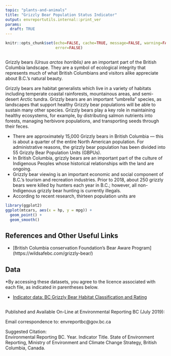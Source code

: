```yaml
---
topic: "plants-and-animals"
title: "Grizzly Bear Population Status Indicator"
output: envreportutils.internal::print_ver
params:
  draft: TRUE
---
```

<!--
# Copyright 2019 Province of British Columbia
#
# Licensed under the Apache License, Version 2.0 (the "License");
# you may not use this file except in compliance with the License.
# You may obtain a copy of the License at
#
# http://www.apache.org/licenses/LICENSE-2.0
#
# Unless required by applicable law or agreed to in writing, software distributed under the License is distributed on an "AS IS" BASIS,
# WITHOUT WARRANTIES OR CONDITIONS OF ANY KIND, either express or implied.
# See the License for the specific language governing permissions and limitations under the License.
# Instructions:
#
# If you don't have a bibliography, delete the bibliography line in the YAML header.
# If you do have a bibliography, insert the filename. In-text citations are done as:
# [@Moe-etal-1999]. End the document with the bibliography heading (e.g., # References).
-->
```r
knitr::opts_chunk$set(echo=FALSE, cache=TRUE, message=FALSE, warning=FALSE, 
                      error=FALSE)
```

```r
```

Grizzly bears *(Ursus arctos horriblis)* are an important part of the British Columbia landscape. They are a symbol of ecological integrity that represents much of what British Columbians and visitors alike appreciate about B.C.’s natural beauty. 

Grizzly bears are habitat generalists which live in a variety of habitats including temperate coastal rainforests, mountainous areas, and semi-desert Arctic tundra. Grizzly bears are an important “umbrella” species, as landscapes that support healthy Grizzly bear populations will be able to sustain many other species. Grizzly bears play a key role in maintaining healthy ecosystems, for example, by distributing salmon nutrients into forests, managing herbivore populations, and transporting seeds through their feces. 

-	There are approximately 15,000 Grizzly bears in British Columbia — this is about a quarter of the entire North American population. For administrative reasons, the grizzly bear population has been divided into 55 Grizzly Bear Population Units (GBPUs). 
-	In British Columbia, grizzly bears are an important part of the culture of Indigenous Peoples whose historical relationships with the land are ongoing. 
-	Grizzly bear viewing is an important economic and social component of B.C.’s tourism and recreation industries. Prior to 2018, about 250 grizzly bears were killed by hunters each year
in B.C.; however, all non-Indigenous grizzly bear hunting is currently illegals. 
-	According to recent research, thirteen population units are 

```r
library(ggplot2)
ggplot(mtcars, aes(x = hp, y = mpg)) + 
  geom_point() + 
  geom_smooth()
```

## References and Other Useful Links

- [British Columbia conservation Foundation's Bear Aware Program] (https://wildsafebc.com/grizzly-bear/)

## Data

\*By accessing these datasets, you agree to the licence associated with each file, as indicated in parentheses below.

- [Indicator data: BC Grizzly Bear Habitat Classification and Rating](https://catalogue.data.gov.bc.ca/dataset/bc-grizzly-bear-habitat-classification-and-rating)

\newpage
----

Published and Available On-Line at Environmental Reporting BC (July 2019):  
[](http://www.env.gov.bc.ca/soe)

Email correspondence to: envreportbc@gov.bc.ca

Suggested Citation:  
Environmental Reporting BC. Year. Indicator Title. State of Environment Reporting, Ministry of Environment and Climate Change Strategy, British Columbia, Canada.
